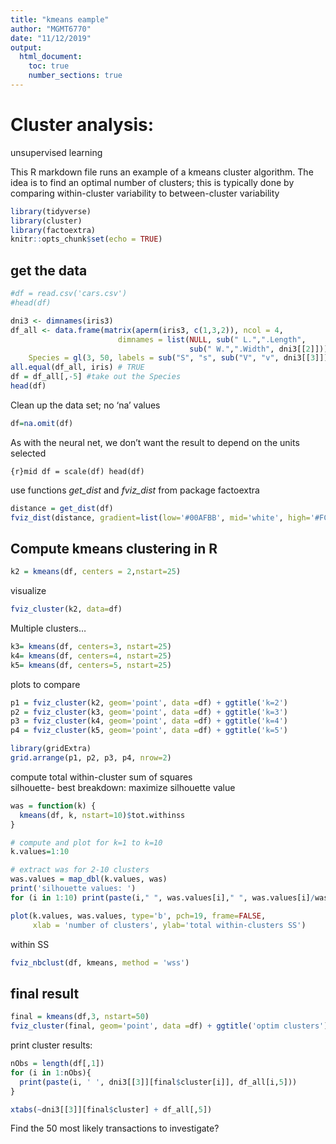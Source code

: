 ```yaml
---
title: "kmeans eample"
author: "MGMT6770"
date: "11/12/2019"
output: 
  html_document:
    toc: true
    number_sections: true
---
```

# Cluster analysis:  
unsupervised learning

This R markdown file runs an example of a kmeans cluster algorithm.
The idea is to find an optimal number of clusters; this is typically
done by comparing within-cluster variability to between-cluster
variability


```r
library(tidyverse)
library(cluster)
library(factoextra)
knitr::opts_chunk$set(echo = TRUE)
```

## get the data

```r

#df = read.csv('cars.csv')
#head(df)

dni3 <- dimnames(iris3)
df_all <- data.frame(matrix(aperm(iris3, c(1,3,2)), ncol = 4,
                        dimnames = list(NULL, sub(" L.",".Length",
                                        sub(" W.",".Width", dni3[[2]])))),
    Species = gl(3, 50, labels = sub("S", "s", sub("V", "v", dni3[[3]]))))
all.equal(df_all, iris) # TRUE
df = df_all[,-5] #take out the Species
head(df)
```

Clean up the data set; no 'na' values
```r
df=na.omit(df)
```

As with the neural net, we don't want the result to depend on the units selected

```{r}mid
df = scale(df)
head(df)
```

use functions *get_dist* and *fviz_dist* from package factoextra

```r
distance = get_dist(df)
fviz_dist(distance, gradient=list(low='#00AFBB', mid='white', high='#FC4E07'))

```

## Compute kmeans clustering in R

```r
k2 = kmeans(df, centers = 2,nstart=25)
```


visualize

```r
fviz_cluster(k2, data=df)
```

Multiple clusters...

```r
k3= kmeans(df, centers=3, nstart=25)
k4= kmeans(df, centers=4, nstart=25)
k5= kmeans(df, centers=5, nstart=25)
```

plots to compare

```r
p1 = fviz_cluster(k2, geom='point', data =df) + ggtitle('k=2')
p2 = fviz_cluster(k3, geom='point', data =df) + ggtitle('k=3')
p3 = fviz_cluster(k4, geom='point', data =df) + ggtitle('k=4')
p4 = fviz_cluster(k5, geom='point', data =df) + ggtitle('k=5')

library(gridExtra)
grid.arrange(p1, p2, p3, p4, nrow=2)
```

compute total within-cluster sum of squares  
silhouette- best breakdown: maximize silhouette value

```r
was = function(k) {
  kmeans(df, k, nstart=10)$tot.withinss 
}

# compute and plot for k=1 to k=10
k.values=1:10

# extract was for 2-10 clusters
was.values = map_dbl(k.values, was)
print('silhouette values: ')
for (i in 1:10) print(paste(i," ", was.values[i]," ", was.values[i]/was.values[1]*100,"%"))

plot(k.values, was.values, type='b', pch=19, frame=FALSE, 
     xlab = 'number of clusters', ylab='total within-clusters SS')
```


within SS

```r
fviz_nbclust(df, kmeans, method = 'wss')
```


## final result

```r
final = kmeans(df,3, nstart=50)
fviz_cluster(final, geom='point', data =df) + ggtitle('optim clusters')
```

print cluster results:

```r
nObs = length(df[,1])
for (i in 1:nObs){
  print(paste(i, ' ', dni3[[3]][final$cluster[i]], df_all[i,5]))
}

xtabs(~dni3[[3]][final$cluster] + df_all[,5])
```






Find the 50 most likely transactions to investigate?
